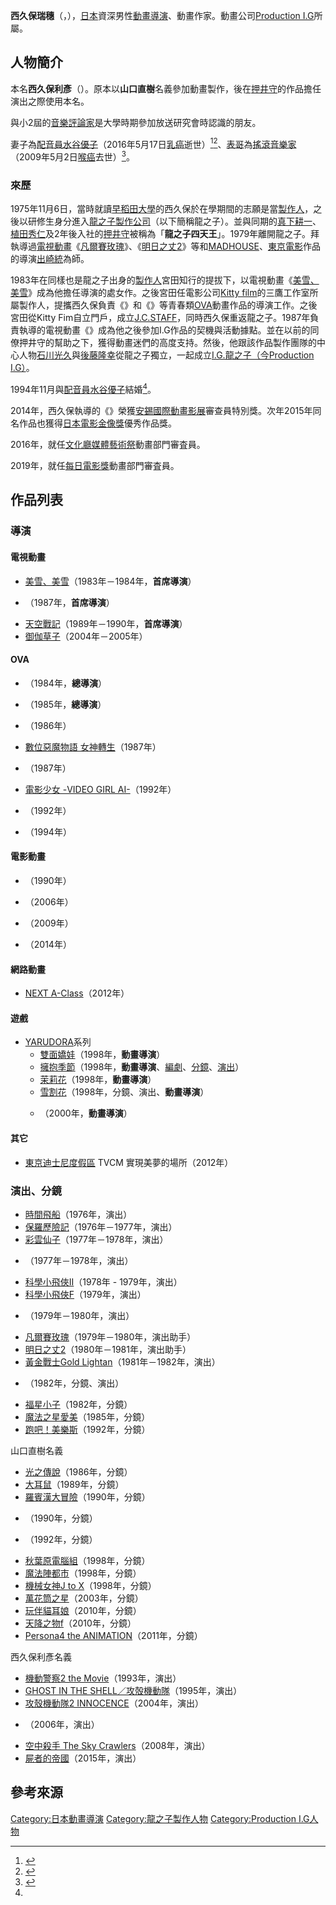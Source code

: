 {{multiple issues|
{{Notability Unreferenced|time=2016-07-30T17:11:07+00:00}}
{{Primarysources|time=2016-07-30T17:11:07+00:00}}
}}
{{noteTA|G1=Anime}}
{{藝人
|前綴尊稱 = 
|姓名 = 西久保瑞穗
|後綴尊稱 = 
|類型 = 導演
|圖片 = 
|圖片尺寸 = 
|補正 = 
|圖片替代 = 
|圖片簡介 = 
|本名 = 西久保 利彥{{lang|ja|（西久保 利彦）<br />（にしくぼ としひこ）}}
|外文名 = 西久保 瑞穂（にしくぼ みずほ）
|外文 = ja
|羅馬拼音 = Nishikubo Mizuho
|英文名 = 
|暱稱 = 
|其他藝名 = 
|國籍 = {{JPN}}
|民族 = 
|籍貫 = 
|出生名 = 
|出生日期 = {{Birth date and age|1953|1|15}}
|出生地點 = 
|逝世日期 = 
|逝世地點 = 
|死因 = 
|墓地 = 
|墓地坐標 = 
|職業 = [[動畫|動畫]][[導演|導演]]、動畫作家
|語言 = 
|教育程度 = 
|母校 = 
|宗教信仰 = 
|配偶 = {{marriage|[[水谷優子|水谷優子]]|1994|2016|reason=s}}
|兒女 = 
|父母 = 
|親屬 = 
|音樂類型 = 
|演奏樂器 = 
|出道地點 = 
|出道日期 = 
|出道作 = 
|代表作 = 
* [[美雪、美雪|美雪、美雪]]（首席導演）
* {{link-ja|星戰英豪|赤い光弾ジリオン}}
* [[天空戰記|天空戰記]]（首席導演）
* {{link-ja|街角的童話|街角のメルヘン}}（總導演）
* {{link-ja|輕井澤症候群|軽井沢シンドローム}}（總導演）
* {{link-ja|星戰英豪|赤い光弾ジリオン#OVA|星戰英豪 歌姬夜曲}}
* [[電影少女#OVA|電影少女 -VIDEO GIRL AI-]]
* {{link-ja|「EIJI」|「エイジ」}}
* {{link-ja|不可思議貓森林|アタゴオル#CG映画}}
* {{link-ja|喬凡尼的島|ジョバンニの島}}
* [[YARUDORA|YARUDORA]]系列（動畫導演）
|著名角色 = 
|活躍年代 = 1975年－
|唱片公司 = 
|經紀公司 = [[Production_I.G|Production I.G]]
|簽名 = 
|簽名大小 = 
|簽名替代 = 
|網站 = 
|相關團體 = 
|module = 
|module2 = 
|module3 = 
|module4 = 
|module5 = 
|module6 = 
|IMDb = 
|現任成員 = 
|過往成員 = 
|著名樂器 = 
|academyawards = 
|cannesfilmawards = 
|afiawards = 
|arielaward = 
|baftaawards = 
|cesarawards = 
|emmyawards = 
|filmfareawards = 
|geminiawards = 
|goldenglobeawards = 
|goldenraspberryawards = 
|goyaawards = 
|grammyawards = 
|hongkongfilmawards = 
|olivierawards = 
|iftaawards = 
|imageaward = 
|nationalfilmawards = 
|sagawards = 
|tonyawards = 
|goldenbauhiniaawards = 
|hkfcsawards = 
|asianfilmawards = 
|goldenhorseawards = 
|huabiaoawards = 
|goldenroosterawards = 
|hundredflowersawards = 
|goldeneagleawards = 
|flyingapsarasawards = 
|rthktop10goldsongsawards = 
|goldenmelodyawards = 
|mtvasiaawards = 
|ntsawards = 
|chinamusicawards = 
|goldenbellawards = 
|tvbanniversaryawards = 
|magnoliaawards = 
|asiantvawards = 
|rainbowawards = 
|tokyofilmawards = 
|yokohamafilmawards = 
|japanacademyawards = '''優秀作品獎'''<br />{{link-ja|喬凡尼的島|ジョバンニの島}}（2015年）
|japanesefilmcreticsawards = 
|mainichifilmawards = 
|blueribbonawards = 
|hochifilmawards = 
|kinemajunpotop10awards = 
|grandbellawards = 
|bluedragonfilmawards = 
|paeksangartsawards = 
|獎項 = '''[[安錫國際動畫影展|安錫國際動畫影展]]''' <br />'''審查員特別獎'''<br />喬凡尼的島（2014年）<br />'''[[每日電影獎|每日電影]]動畫電影獎'''<br />喬凡尼的島（2014年）
}}
{{japanese|japanese=西久保 瑞穂|kana=にしくぼ みずほ|romaji=Nishikubo Mizuho}}
{{japanese|japanese=西久保 利彦|kana=にしくぼ としひこ|romaji=Nishikubo Toshihiko}}
'''西久保瑞穗'''（{{lang-ja|西久保 瑞穂}}，{{bd|1953年|1月15日}}），[[日本|日本]]資深男性[[動畫|動畫]][[導演|導演]]、動畫作家。動畫公司[[Production_I.G|Production I.G]]所屬。

== 人物簡介 ==
本名'''西久保利彥'''（{{lang-ja|西久保 利彦／にしくぼ としひこ}}）。原本以'''山口直樹'''名義參加動畫製作，後在[[押井守|押井守]]的作品擔任演出之際使用本名。

與小2屆的[[音樂|音樂]][[評論家|評論家]]{{link-ja|萩原健太|萩原健太}}是大學時期參加放送研究會時認識的朋友。

妻子為[[配音員|配音員]][[水谷優子|水谷優子]]（2016年5月17日[[乳癌|乳癌]]逝世）<ref>{{Cite web|date=2016-05-19|work=[[夕刊富士|夕刊富士]]|url=http://www.zakzak.co.jp/entertainment/ent-news/news/20160519/enn1605191918018-n1.htm|title=聲優水谷優子因乳癌逝世，代表作有「櫻桃小丸子」主角櫻桃子的姊姊等|publisher=ZAKZAK|accessdate=2016-07-30|language=ja|archive-date=2016-07-22|archive-url=https://web.archive.org/web/20160722210300/http://www.zakzak.co.jp/entertainment/ent-news/news/20160519/enn1605191918018-n1.htm|dead-url=no}}</ref><ref name="josei">{{Citenews|url=http://zasshi.news.yahoo.co.jp/article?a=20160529-00010001-jisin-ent|script-title=ja:「まる子」姉役声優の水谷優子さん 夫が明かした“最期の言葉”|newspaper={{link-ja|女性自身|女性自身}}|date=2016-05-29|accessdate=2016-07-30|language=ja|deadurl=yes|archiveurl=https://web.archive.org/web/20160528234033/http://zasshi.news.yahoo.co.jp/article?a=20160529-00010001-jisin-ent|archivedate=2016-05-28}}</ref>、[[表親|表哥]]為[[搖滾|搖滾]][[音樂家|音樂家]]{{link-ja|忌野清志郎|忌野清志郎}}（2009年5月2日[[喉癌|喉癌]]去世）<ref>{{Cite web|date=2016-05-19|work={{lang|ja|ニュースとライヴ}}|url=http://ototoy.jp/news/73226|script-title=ja:清志郎の従弟·西久保酒店のご主人が語る「素顔の清志郎」——たまらんニュース|publisher=OTOTOY|accessdate=2016-07-30|language=ja|archive-date=2016-07-27|archive-url=https://web.archive.org/web/20160727034714/http://ototoy.jp/news/73226|dead-url=no}}</ref>。

=== 來歷 ===
1975年11月6日，當時就讀[[早稻田大學|早稻田大學]]的西久保於在學期間的志願是當[[製作人|製作人]]，之後以研修生身分進入[[龍之子製作公司|龍之子製作公司]]（以下簡稱龍之子）。並與同期的[[真下耕一|真下耕一]]、[[植田秀仁|植田秀仁]]及2年後入社的[[押井守|押井守]]被稱為「'''龍之子四天王'''」。1979年離開龍之子。拜執導過[[電視動畫|電視動畫]]《[[凡爾賽玫瑰|凡爾賽玫瑰]]》、《[[明日之丈|明日之丈2]]》等和[[MADHOUSE|MADHOUSE]]、[[TMS娛樂|東京電影]]作品的導演[[出崎統|出崎統]]為師。

1983年在同樣也是龍之子出身的[[製作人|製作人]]宮田知行的提拔下，以電視動畫《[[美雪、美雪|美雪、美雪]]》成為他擔任導演的處女作。之後宮田任電影公司[[Kitty_film|Kitty film]]的三鷹工作室所屬製作人，提攜西久保負責《{{link-ja|街角的童話|街角のメルヘン}}》和《{{link-ja|輕井澤症候群|軽井沢シンドローム}}》等青春類[[OVA|OVA]]動畫作品的導演工作。之後宮田從Kitty Fim自立門戶，成立[[J.C.STAFF|J.C.STAFF]]，同時西久保重返龍之子。1987年負責執導的電視動畫《{{link-ja|星戰英豪|赤い光弾ジリオン}}》成為他之後參加I.G作品的契機與活動據點。並在以前的同僚押井守的幫助之下，獲得動畫迷們的高度支持。然後，他跟該作品製作團隊的中心人物[[石川光久|石川光久]]與[[後藤隆幸|後藤隆幸]]從龍之子獨立，一起成立[[Production_I.G|I.G.龍之子（今Production I.G）]]。

1994年11月與[[配音員|配音員]][[水谷優子|水谷優子]]結婚<ref name="josei"/>。

2014年，西久保執導的《{{link-ja|喬凡尼的島|ジョバンニの島}}》榮獲[[安錫國際動畫影展|安錫國際動畫影展]]審查員特別獎。次年2015年同名作品也獲得[[日本電影金像獎|日本電影金像獎]]優秀作品獎。

2016年，就任[[文化廳媒體藝術祭|文化廳媒體藝術祭]]動畫部門審査員。

2019年，就任[[每日電影獎|每日電影獎]]動畫部門審査員。

== 作品列表 ==
=== 導演 ===
==== 電視動畫 ====
* [[美雪、美雪|美雪、美雪]]（1983年－1984年，'''首席導演'''）
* {{link-ja|星戰英豪|赤い光弾ジリオン}}（1987年，'''首席導演'''）
* [[天空戰記|天空戰記]]（1989年－1990年，'''首席導演'''）
* [[御伽草子_(動畫)|御伽草子]]（2004年－2005年）

==== OVA ====
* {{link-ja|街角的童話|街角のメルヘン}}（1984年，'''總導演'''）
* {{link-ja|輕井澤症候群|軽井沢シンドローム}}（1985年，'''總導演'''）
* {{link-ja|加州危機 追擊的槍火|カリフォルニア・クライシス 追撃の銃火}}（1986年）
* [[數字惡魔物語|數位惡魔物語 女神轉生]]（1987年）
* {{link-ja|星戰英豪|赤い光弾ジリオン#OVA|星戰英豪 歌姬夜曲}}（1987年）
* [[電影少女#OVA|電影少女 -VIDEO GIRL AI-]]（1992年）
* {{link-ja|奧羅蘭的貓咪|ねこひきのオルオラネ}}（1992年）
* {{link-ja|爆炎學園|爆炎CAMPUSガードレス}}（1994年）

==== 電影動畫 ====
* {{link-ja|「EIJI」|「エイジ」}}（1990年）
* {{link-ja|不可思議貓森林|アタゴオル#CG映画}}（2006年）
* {{link-ja|宮本武藏 -雙劍飛馳之夢-|宮本武蔵 -双剣に馳せる夢-}}（2009年）
* {{link-ja|喬凡尼的島|ジョバンニの島}}（2014年）

==== 網路動畫 ====
* [[梅賽德斯-奔馳A級|NEXT A-Class]]（2012年）

==== 遊戲 ====
* [[YARUDORA|YARUDORA]]系列
** [[雙面嬌娃_(遊戲)|雙面嬌娃]]（1998年，'''動畫導演'''）
** [[擁抱季節|擁抱季節]]（1998年，'''動畫導演'''、[[編劇|編劇]]、[[分鏡|分鏡]]、[[戲劇|演出]]）
** [[茉莉花_(遊戲)|茉莉花]]（1998年，'''動畫導演'''）
** [[雪割花|雪割花]]（1998年，分鏡、演出、'''動畫導演'''）
** {{link-ja|SCANDEL (遊戲)|スキャンダル (ゲーム)|SCANDAL}}（2000年，'''動畫導演'''）

==== 其它 ====
* [[東京迪士尼度假區|東京迪士尼度假區]] TVCM 實現美夢的場所（2012年）

=== 演出、分鏡 ===
* [[時間飛船|時間飛船]]（1976年，演出）
* [[小寶歷險記|保羅歷險記]]（1976年－1977年，演出）
* [[彩雲仙子|彩雲仙子]]（1977年－1978年，演出）
* {{link-ja|萬能賽車飛龍號|とびだせ!マシーン飛竜}}（1977年－1978年，演出）
* [[科學小飛俠|科學小飛俠II]]（1978年 - 1979年，演出）
* [[科學小飛俠|科學小飛俠F]]（1979年，演出）
* {{link-ja|動畫紀行 馬可波羅的冒険|アニメーション紀行 マルコ・ポーロの冒険}}（1979年－1980年，演出）
* [[凡爾賽玫瑰|凡爾賽玫瑰]]（1979年－1980年，演出助手）
* [[明日之丈|明日之丈2]]（1980年－1981年，演出助手）
* [[無敵小戰士|黃金戰士Gold Lightan]]（1981年－1982年，演出）
* {{link-ja|太陽戰士|太陽の子エステバン}}（1982年，分鏡、演出）
* [[福星小子|福星小子]]（1982年，分鏡）
* [[魔法之星愛美|魔法之星愛美]]（1985年，分鏡）
* [[跑吧！美樂斯#衍生作品|跑吧！美樂斯]]（1992年，分鏡）

; 山口直樹名義
* [[光之傳說|光之傳說]]（1986年，分鏡）
* [[大耳鼠|大耳鼠]]（1989年，分鏡）
* [[羅賓漢大冒險|羅賓漢大冒險]]（1990年，分鏡）
* {{link-ja|昆蟲物語孤兒哈奇|昆虫物語 みなしごハッチ}}（1990年，分鏡）
* {{link-ja|HUMANE SOCIETY ～人類愛に満ちた社会～|HUMANE SOCIETY 〜人類愛に満ちた社会〜}}（1992年，分鏡）
* [[秋葉原電腦組|秋葉原電腦組]]（1998年，分鏡）
* [[魔法陣都市|魔法陣都市]]（1998年，分鏡）
* [[機械女神#機械女神JtoX|機械女神J to X]]（1998年，分鏡）
* [[百變之星|萬花筒之星]]（2003年，分鏡）
* [[玩伴貓耳娘|玩伴貓耳娘]]（2010年，分鏡）
* [[天降之物|天降之物f]]（2010年，分鏡）
* [[女神異聞錄4|Persona4 the ANIMATION]]（2011年，分鏡）

; 西久保利彥名義
* [[機動警察|機動警察2 the Movie]]（1993年，演出）
* [[攻殼機動隊_(1995年電影)|GHOST IN THE SHELL／攻殻機動隊]]（1995年，演出）
* [[攻殼機動隊2_INNOCENCE|攻殼機動隊2 INNOCENCE]]（2004年，演出）
* {{link-ja|立食師列傳|立喰師列伝}}（2006年，演出）
* [[空中殺手#劇場版動畫|空中殺手 The Sky Crawlers]]（2008年，演出）
* [[屍者的帝國|屍者的帝國]]（2015年，演出）

== 參考來源 ==
{{reflist}}

{{西久保瑞穗執導作品}}
{{DEFAULTSORT:Nishikubo Mizuho}}
[[Category:日本動畫導演|Category:日本動畫導演]]
[[Category:龍之子製作人物|Category:龍之子製作人物]]
[[Category:Production_I.G人物|Category:Production I.G人物]]